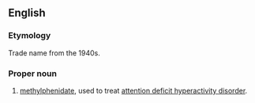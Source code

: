 ==English==

===Etymology===
Trade name from the 1940s.

===Proper noun===
{{en-proper noun}}

# {{lb|en|pharmaceutical drug}} [[methylphenidate]], used to treat [[attention deficit hyperactivity disorder]].